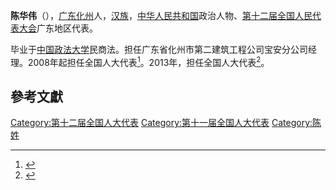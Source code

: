 '''陈华伟'''（{{bd|1966年||}}），[[广东|广东]][[化州|化州]]人，[[汉族|汉族]]，[[中华人民共和国|中华人民共和国]]政治人物、[[第十二届全国人民代表大会|第十二届全国人民代表大会]]广东地区代表。

毕业于[[中国政法大学|中国政法大学]]民商法。担任广东省化州市第二建筑工程公司宝安分公司经理。2008年起担任全国人大代表<ref>{{cite news|title=全国人大代表信息-陈华伟|url= http://210.82.31.1:8084/delegate/viewDelegate.action?dbid=111876|accessdate=2013-04-05|newspaper=全国人大网|archive-url=https://web.archive.org/web/20140522053006/http://www.npc.gov.cn/delegate/viewDelegate.action?dbid=111876|archive-date=2014-05-22|dead-url=yes}}</ref>。2013年，担任全国人大代表<ref>{{cite news|title=全国人大代表信息-陈华伟|url= http://210.82.31.1:8084/delegate/viewDelegate.action?dbid=121847|accessdate=2013-04-05|newspaper=全国人大网|archive-url=https://web.archive.org/web/20140522052939/http://www.npc.gov.cn/delegate/viewDelegate.action?dbid=121847|archive-date=2014-05-22|dead-url=yes}}</ref>。

==參考文獻==
{{reflist}}
{{中国政治人物小作品}}

[[Category:第十二届全国人大代表|Category:第十二届全国人大代表]]
[[Category:第十一届全国人大代表|Category:第十一届全国人大代表]]
[[Category:陈姓|Category:陈姓]]